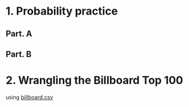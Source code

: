 # 1. Probability practice

## Part. A

## Part. B


# 2. Wrangling the Billboard Top 100

using [billboard.csv](./data/billboard.csv)
